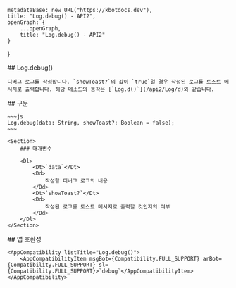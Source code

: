 
    metadataBase: new URL("https://kbotdocs.dev"),
    title: "Log.debug() - API2",
    openGraph: {
        ...openGraph,
        title: "Log.debug() - API2"
    }
}

<Section>
    ## Log.debug()

    디버그 로그를 작성합니다. `showToast?`의 값이 `true`일 경우 작성된 로그를 토스트 메시지로 출력합니다. 해당 메소드의 동작은 [`Log.d()`](/api2/Log/d)와 같습니다.
</Section>
<Section>
    ## 구문

    ~~~js
    Log.debug(data: String, showToast?: Boolean = false);
    ~~~

    <Section>
        ### 매개변수

        <Dl>
            <Dt>`data`</Dt>
            <Dd>
                작성할 디버그 로그의 내용
            </Dd>
            <Dt>`showToast?`</Dt>
            <Dd>
                작성된 로그를 토스트 메시지로 출력할 것인지의 여부
            </Dd>
        </Dl>
    </Section>
</Section>
<Section>
    ## 앱 호환성

    <AppCompatibility listTitle="Log.debug()">
        <AppCompatibilityItem msgBot={Compatibility.FULL_SUPPORT} arBot={Compatibility.FULL_SUPPORT} sl={Compatibility.FULL_SUPPORT}>`debug`</AppCompatibilityItem>
    </AppCompatibility>
</Section>